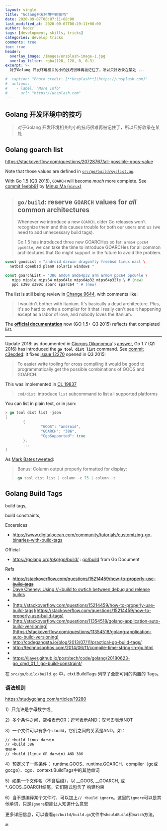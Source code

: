 ```yaml
---
layout: single
title: "Golang开发环境中的技巧"
date: 2020-09-07T00:07:11+08:00
last_modified_at: 2020-09-07T00:29:11+08:00
author: hedzr
tags: [development, skills, tricks]
categories: develop tricks
comments: true
toc: true
header:
  overlay_image: /images/unsplash-image-1.jpg
  overlay_filter: rgba(128, 128, 0, 0.3)
excerpt: >-
  对于Golang 开发环境相关的小的技巧很难再被记住了，所以只好收录在某处 ...

#  caption: "Photo credit: [**Unsplash**](https://unsplash.com)"
#  actions:
#    - label: "More Info"
#      url: "https://unsplash.com"
---
```


## Golang 开发环境中的技巧

> 对于Golang 开发环境相关的小的技巧很难再被记住了，所以只好收录在某处

## Golang goarch list

https://stackoverflow.com/questions/20728767/all-possible-goos-value

Note that those values are defined in [`src/go/build/syslist.go`](https://github.com/golang/go/blob/master/src/go/build/syslist.go).

With Go 1.5 (Q3 2015), `GOARCH` will become _much_ more complete.
See [commit 1eebb91](https://github.com/golang/go/commit/1eebb91a5828c26532125b9464c92f721cd79d0f) by [Minux Ma (`minux`)](https://github.com/minux)

> ## `go/build`: reserve `GOARCH` values for _all_ common architectures
>
> Whenever we introduce a new `GOARCH`, older Go releases won't recognize them and this causes trouble for both our users and us (we need to add unnecessary build tags).
>
> Go 1.5 has introduced three new GOARCHes so far: `arm64 ppc64 ppc64le`, we can take the time to introduce GOARCHes for all common architectures that Go might support in the future to avoid the problem.

```go
const goosList = "android darwin dragonfly freebsd linux nacl \
  netbsd openbsd plan9 solaris windows "

const goarchList = "386 amd64 amd64p32 arm arm64 ppc64 ppc64le \
   mips mipsle mips64 mips64le mips64p32 mips64p32le \ # (new)
   ppc s390 s390x sparc sparc64 " # (new)
```

The list is still being review in [Change 9644](https://go-review.googlesource.com/#/c/9644/), with comments like:

> I wouldn't bother with Itanium. It's basically a dead architecture.
> Plus, it's so hard to write a compiler for it that I really can't see it happening except as a labor of love, and nobody loves the Itanium.

The [**official documentation**](https://golang.org/doc/install/source#environment) now (GO 1.5+ Q3 2015) reflects that completed list.

---

Update 2018: as documented in [Giorgos Oikonomou](https://stackoverflow.com/users/1199408/giorgos-oikonomou)'s [answer](https://stackoverflow.com/a/50117892/6309), Go 1.7 (Q1 2016) has introduced the
**`go tool dist list`** command.
See [commit c3ecded](https://github.com/golang/go/commit/c3ecded729214abf8a146902741cd6f9d257f68c): it fixes [issue 12270](https://github.com/golang/go/issues/12270) opened in Q3 2015:

> To easier write tooling for cross compiling it would be good to programmatically get the possible combinations of GOOS and GOARCH.

This was implemented in [CL 19837](https://go-review.googlesource.com/c/go/+/19837)

> `cmd/dist`: introduce `list` subcommand to list all supported platforms

You can list in plain text, or in json:

```go
> go tool dist list -json
[
        {
                "GOOS": "android",
                "GOARCH": "386",
                "CgoSupported": true
        },
        ...
]
```

As [Mark Bates tweeted](https://twitter.com/markbates/status/1177326527287107585):

> Bonus: Column output properly formatted for display:
>
> ```go
> go tool dist list | column -c 75 | column -t
> ```

## Golang Build Tags

build tags,

build constraints,

Excersices

- https://www.digitalocean.com/community/tutorials/customizing-go-binaries-with-build-tags

Official

- https://golang.org/pkg/go/build/ : [go/build](http://golang.org/pkg/go/build/#pkg-overview) from Go Document

Refs

- ~~https://stackoverflow.com/questions/15214459/how-to-properly-use-build-tags~~
- [Dave Cheney: Using //+build to swtich between debug and release builds](http://dave.cheney.net/2014/09/28/using-build-to-switch-between-debug-and-release)
-
- [http://stackoverflow.com/questions/15214459/how-to-properly-use-build-tags](https://stackoverflow.com/questions/15214459/how-to-properly-use-build-tags)
- [http://stackoverflow.com/questions/11354518/golang-application-auto-build-versioning](https://stackoverflow.com/questions/11354518/golang-application-auto-build-versioning)
- http://codegangsta.io/blog/2013/07/11/practical-go-build-tags/
- http://technosophos.com/2014/06/11/compile-time-string-in-go.html
-
- https://ijayer.github.io/post/tech/code/golang/20180623-go_cmd_01_1_go-build-constraint/

在 `src/go/build/build.go` 中，ctxt.BuildTags 列举了全部可用的内置的 Tags。

### 语法规则

https://studygolang.com/articles/19280

1）只允许是字母数字或\_

2）多个条件之间，空格表示OR；逗号表示AND；叹号(!)表示NOT

3）一个文件可以有多个+build，它们之间的关系是AND。如：

```
// +build linux darwin
// +build 386
等价于
// +build (linux OR darwin) AND 386
```

4）预定义了一些条件：
runtime.GOOS、runtime.GOARCH、compiler（gc或gccgo）、cgo、context.BuildTags中的其他单词

5）如果一个文件名（不含后缀），以 _\_GOOS, _\_GOARCH, 或 \*\_GOOS_GOARCH结尾，它们隐式包含了 构建约束

6）当不想编译某个文件时，可以加上`// +build ignore`。这里的`ignore`可以是其他单词，只是`ignore`更能让人知道什么意思

更多详细信息，可以查看`go/build/build.go`文件中`shouldBuild`和`match`方法。

🔚
